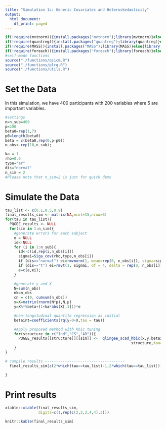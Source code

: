 ```yaml
---
title: "Simulation 1c: Generic Covariates and Heteroskedasticity"
output:
  html_document:
    df_print: paged
---
```




```r
if(!require(mvtnorm)){install.packages("mvtnorm");library(mvtnorm)}else{library(mvtnorm)}
if(!require(quantreg)){install.packages("quantreg");library(quantreg)}else{library(quantreg)}
if(!require(MASS)){install.packages("MASS");library(MASS)}else{library(MASS)}
if(!require(foreach)){install.packages("foreach");library(foreach)}else{library(foreach)}
#self-made functions
source("./functions/qsicm.R")
source("./functions/plrq.R")
source("./functions/utils.R")
```

# Set the Data

In this simulation, we have 400 participants with 200 variables where 5 are important variables.

```r
#settings
n=n_sub=400
p=200
beta0=rep(1,7)
p0=length(beta0)
beta = c(beta0,rep(0,p-p0))
n_obs<-rep(10,n_sub);

ka = 1
rho=0.6
type="ar"
dis="normal"
n_sim = 2
#Please note that n_sim=2 is just for quick demo


```

# Simulate the Data

```r
tau_list <- c(0.1,0.5,0.9)
final_results_sim <- matrix(NA,ncol=15,nrow=6)
for(tau in tau_list){
  PQGEE_results <- NULL
  for(sim in 1:n_sim){
    #generate errors for each subject
    e = NULL
    id<-NULL
    for (i in 1:n_sub){
      id<-c(id,rep(i,n_obs[i]))
      sigmai=Siga_cov(rho,type,n_obs[i])
      if (dis=="normal") ei=rmvnorm(1, mean=rep(0, n_obs[i]), sigma=sigmai)
      if (dis=="t") ei=rmvt(1, sigmai, df = 4, delta = rep(0, n_obs[i]))
      e=c(e,ei);
    }

    #generate y and X
    N=sum(n_obs)
    nk=n_obs
    cn = c(0, cumsum(n_obs))
    x=X=matrix(rnorm(N*p),N,p)
    y=X%*%beta+(1+ka*abs(X[,1]))*e

    #non-longitudinal quantile regression as initial
    betaint=coefficients(rq(y~0+X,tau = tau))

    #Apply proposed method with hbic tuning
    for(structure in c("Ind","CS","AR")){
      PQGEE_results[[structure]][[sim]] <-  qlingee_scad_hbic(x,y,betaint,nk,
                                                         structure,tau=tau, max_it=100)
    }
}

# compile results ------------------------------------
  final_results_sim[c(2*which(tau==tau_list)-1,2*which(tau==tau_list)),] <- compile_result(PQGEE_results,n_sim,cutoff = 0.1,beta,beta0)

}

```


# Print results
```r
xtable::xtable(final_results_sim,
               digits=c(1,rep(c(2,2,2,4,4),3)))

knitr::kable(final_results_sim)

```

